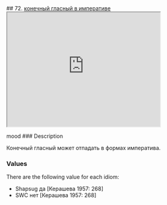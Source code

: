 ## 72. <a href =  'https://agricolamz.github.io/The_Circassian_Isoglosses_Database/72.html'>конечный гласный в императиве</a><div class='box'><iframe src='https://agricolamz.github.io/The_Circassian_Isoglosses_Database/72.html' width = '400px' height = '300px'></iframe></div>mood
### Description

Конечный гласный может отпадать в формах императива.

### Values
There are the following value for each idiom:

* Shapsug  да [Керашева 1957: 268] 
* SWC  нет [Керашева 1957: 268] 

